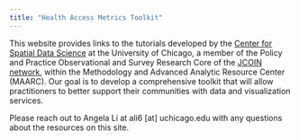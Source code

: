 ```yaml
---
title: "Health Access Metrics Toolkit"
---
```


This website provides links to the tutorials developed by the [Center for Spatial Data Science](https://spatial.uchicago.edu/) at the University of Chicago, a member of the Policy and Practice Observational and Survey Research Core of the [JCOIN network](https://heal.nih.gov/research/research-to-practice/jcoin), within the Methodology and Advanced Analytic Resource Center (MAARC). Our goal is to develop a comprehensive toolkit that will allow practitioners to better support their communities with data and visualization services.

Please reach out to Angela Li at ali6 [at] uchicago.edu with any questions about the resources on this site.
